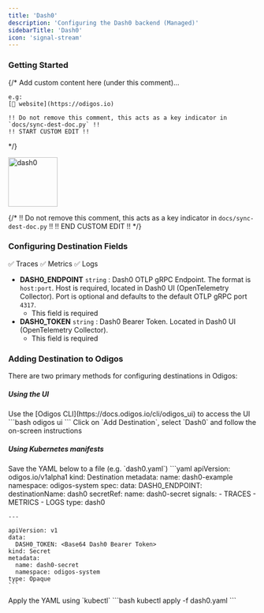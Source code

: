 ```yaml
---
title: 'Dash0'
description: 'Configuring the Dash0 backend (Managed)'
sidebarTitle: 'Dash0'
icon: 'signal-stream'
---
```


### Getting Started

{/*
    Add custom content here (under this comment)...

    e.g:
    [🔗 website](https://odigos.io)

    !! Do not remove this comment, this acts as a key indicator in `docs/sync-dest-doc.py` !!
    !! START CUSTOM EDIT !!
*/}

<img src='https://d15jtxgb40qetw.cloudfront.net/dash0.svg' alt='dash0' width="100" height="100" className="not-prose" />

{/*
    !! Do not remove this comment, this acts as a key indicator in `docs/sync-dest-doc.py` !!
    !! END CUSTOM EDIT !!
*/}

### Configuring Destination Fields

<Accordion title="Supported Signals:">
  ✅ Traces
  ✅ Metrics
  ✅ Logs
</Accordion>

- **DASH0_ENDPOINT** `string` : Dash0 OTLP gRPC Endpoint. The format is `host:port`. Host is required, located in Dash0 UI (OpenTelemetry Collector). Port is optional and defaults to the default OTLP gRPC port `4317`.
  - This field is required
- **DASH0_TOKEN** `string` : Dash0 Bearer Token. Located in Dash0 UI (OpenTelemetry Collector).
  - This field is required

### Adding Destination to Odigos

There are two primary methods for configuring destinations in Odigos:

##### **Using the UI**

<Steps>
  <Step>
    Use the [Odigos CLI](https://docs.odigos.io/cli/odigos_ui) to access the UI
    ```bash
    odigos ui
    ```
  </Step>
  <Step>
    Click on `Add Destination`, select `Dash0` and follow the on-screen instructions
  </Step>
</Steps>

##### **Using Kubernetes manifests**

<Steps>
  <Step>
    Save the YAML below to a file (e.g. `dash0.yaml`)
    ```yaml
    apiVersion: odigos.io/v1alpha1
    kind: Destination
    metadata:
      name: dash0-example
      namespace: odigos-system
    spec:
      data:
        DASH0_ENDPOINT: <Dash0 OTLP gRPC Endpoint>
      destinationName: dash0
      secretRef:
        name: dash0-secret
      signals:
      - TRACES
      - METRICS
      - LOGS
      type: dash0

    ---

    apiVersion: v1
    data:
      DASH0_TOKEN: <Base64 Dash0 Bearer Token>
    kind: Secret
    metadata:
      name: dash0-secret
      namespace: odigos-system
    type: Opaque
    ```
  </Step>
  <Step>
    Apply the YAML using `kubectl`
    ```bash
    kubectl apply -f dash0.yaml
    ```
  </Step>
</Steps>